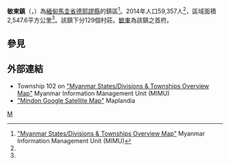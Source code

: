 {{Infobox settlement
|name =敏東鎮
|native_name = {{lang|my|မင်းတုန်းမြို့နယ်}}
|settlement_type = [[德耶謬縣|德耶謬縣]]鎮區
|image_skyline = 
|image_map = Mindon Township.svg
|mapsize = 
|map_caption = 敏東鎮在馬圭省的位置
|seat = [[敏東_(緬甸)|敏東]]
|seat_type = 首府
|subdivision_type = 國家
|subdivision_name = {{flag|Burma}}
|subdivision_type1 = [[缅甸行政区划|省邦]]
|subdivision_name1 = [[馬圭省|馬圭省]]
|subdivision_type2 = [[縣_(緬甸)|縣]]
|subdivision_name2 = [[德耶謬縣|德耶謬縣]]
|area_total_km2 = 2,547.6
|population_footnotes =<ref name="citypopulation">[http://www.citypopulation.de/php/myanmar-admin.php MYANMAR: Administrative Division]. Citypopulation. 2015-11-25</ref>
|population = 59,357
|population_as_of = 2014
|population_density_km2 = 23.30
|coordinates_display = inline,title
|coordinates_region = MM
|latNS = N
|latd = 19
|latm = 21
|lats = 00
|longEW = E
|longd = 94
|longm = 44
|longs = 00
|elevation_ft = 
|elevation_m = 
|timezone = [[Myanmar_Standard_Time|MST]]
|utc_offset = +6:30
|website =
}}

'''敏東鎮'''（{{lang-my|မင်းတုန်းမြို့နယ်}}，{{lang-en|Mindon Township}}）為[[緬甸|緬甸]][[馬圭省|馬圭省]][[德耶謬縣|德耶謬縣]]的鎮區<ref name="MIMU001">[http://www.burmalibrary.org/docs6/MIMU001_A3_SD%20&%20Township%20Overview.pdf "Myanmar States/Divisions & Townships Overview Map"] {{webarchive|url=https://web.archive.org/web/20101203160828/http://www.burmalibrary.org/docs6/MIMU001_A3_SD%20%26%20Township%20Overview.pdf |date=2010-12-03 }} Myanmar Information Management Unit (MIMU)</ref>。2014年人口59,357人<ref name=citypopulation/>，區域面積2,547.6平方公里<ref name=citypopulation/>。該鎮下分129個村莊。[[敏東_(緬甸)|敏東]]為該鎮之首府。

==參見==
{{Reflist}}

==外部連結==
* Township 102 on [http://www.burmalibrary.org/docs6/MIMU001_A3_SD%20&%20Township%20Overview.pdf "Myanmar States/Divisions & Townships Overview Map"] {{Wayback|url=http://www.burmalibrary.org/docs6/MIMU001_A3_SD%20%26%20Township%20Overview.pdf |date=20101203160828 }} Myanmar Information Management Unit (MIMU)
* [http://www.maplandia.com/burma/magwe/mindon/ "Mindon Google Satellite Map"] {{Wayback|url=http://www.maplandia.com/burma/magwe/mindon/ |date=20160415125154 }} Maplandia

{{馬圭省行政區劃|state=collapsed}}

[[Category:馬圭省鎮區|M]]

{{Burma-geo-stub}}
